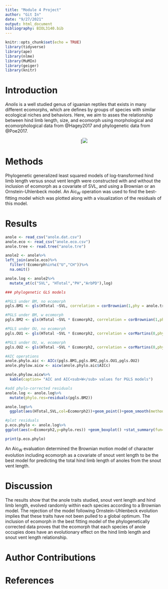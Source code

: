 ```yaml
---
title: "Module 4 Project"
author: "Git In"
date: "9/27/2021"
output: html_document
bibliography: BIOL3140.bib
---
```


```r
knitr::opts_chunk$set(echo = TRUE)
library(tidyverse)
library(ape)
library(nlme)
library(MuMIn)
library(geiger)
library(knitr)
```

# Introduction

*Anolis* is a well studied genus of iguanian reptiles that exists in many different ecomorphs, which are defines by groups of species with similar ecological niches and behaviors. Here, we aim to asses the relationship between hind limb length, size, and ecomorph using morphological and ecomorphological data from @Hagey2017 and phylogenetic data from @Poe2017. 

<center>
[![](https://upload.wikimedia.org/wikipedia/commons/thumb/f/fe/Anolis_carolinensis_%28male%26female%29_by_Robert_Michniewicz.jpg/220px-Anolis_carolinensis_%28male%26female%29_by_Robert_Michniewicz.jpg)
</center>

# Methods

Phylogenetic generalized least squared models of log-transformed hind limb length versus snout vent length were constructed with and without the inclusion of ecomorph as a covariate of SVL, and using a Brownian or an Ornstein-Uhlenbeck model. An Aic<sub>W</sub> operation was used to find the best-fitting model which was plotted along with a visualization of the residuals of this model. 

# Results
```r
anole <- read_csv("anole.dat.csv")
anole.eco <- read_csv("anole.eco.csv")
anole.tree <- read.tree("anole.tre")
```

```r
anole2 <- anole%>%
left_join(anole.eco)%>%
  filter(!Ecomorph%in%c("U","CH"))%>%
  na.omit()

anole.log <- anole2%>%
  mutate_at(c("SVL", "HTotal","PH","ArbPD"),log)
```

```r
### phylogenetic GLS models

#PGLS under BM, no ecomorph
pgls.BM1 <- gls(HTotal ~SVL, correlation = corBrownian(1,phy = anole.tree,form=~Species),data = anole.log, method = "ML")

#PGLS under BM, w ecomorph
pgls.BM2 <- gls(HTotal ~SVL * Ecomorph2, correlation = corBrownian(1,phy = anole.tree,form=~Species),data = anole.log, method = "ML")

#PGLS under OU, no ecomorph
pgls.OU1 <- gls(HTotal ~SVL * Ecomorph2, correlation = corMartins(0,phy = anole.tree,form=~Species),data = anole.log, method = "ML")

#PGLS under OU, w, ecomorph
pgls.OU2 <- gls(HTotal ~SVL * Ecomorph2, correlation = corMartins(0,phy = anole.tree,form=~Species),data = anole.log, method = "ML")
```

```r
#AIC operations
anole.phylo.aic <- AICc(pgls.BM1,pgls.BM2,pgls.OU1,pgls.OU2)
anole.phylow.aicw <- aicw(anole.phylo.aic$AICc)
```

```r
anole.phylow.aicw%>%
  kable(caption= "AIC and AIC<sub>W</sub> values for PGLS models")
```


```r
#add phylo-corrected residuals
anole.log <- anole.log%>%
  mutate(phylo.res=residuals(pgls.BM2))
```

```r
anole.log%>%
  ggplot(aes(HTotal,SVL,col=Ecomorph2))+geom_point()+geom_smooth(method="lm")
```


```r
#plot residuals
p.eco.phylo <- anole.log%>%
ggplot(aes(x=Ecomorph2,y=phylo.res)) +geom_boxplot() +stat_summary(fun=mean, geom="point", size=3)

print(p.eco.phylo)
```

An Aic<sub>W</sub> evaluation determined the Brownian motion model of character evolution including ecomorph as a covariate of snout vent length to be the best model for predicting the total hind limb length of anoles from the snout vent length. 

# Discussion

The results show that the anole traits studied, snout vent length and hind limb length, evolved randomly within each species according to a Brownian model. The rejection of the model following Ornstein-Uhlenbeck evolution implies that these traits have not been pulled to a global optimum. The inclusion of ecomorph in the best fitting model of the phylogenetically corrected data proves that the ecomorph that each species of anole occupies does have an evolutionary effect on the hind limb length and snout vent length relationship. 

# Author Contributions

# References

